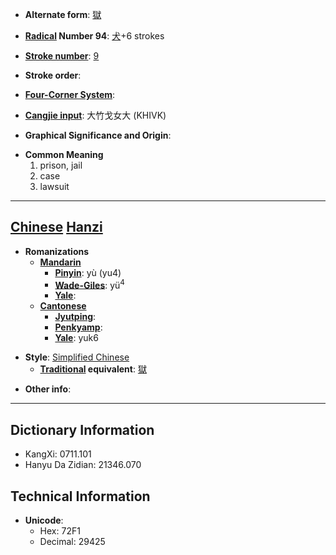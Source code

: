 * '''Alternate form''': [[獄]]

* '''[[Wiktionary:Chinese radical index| Radical]] Number 94''': [[Wiktionary:Chinese radical index 犬|犬]]+6 strokes

* '''[[Wiktionary:Chinese total strokes index|Stroke number]]''': [[Wiktionary:Chinese total strokes index 9|9]]

* '''Stroke order''': 

* '''[[Wiktionary:Chinese four corner index|Four-Corner System]]''': 

* '''[[Wiktionary:Chinese Cangjie index|Cangjie input]]''': 大竹戈女大 (KHIVK)

* '''Graphical Significance and Origin''': 

* '''Common Meaning'''
*#prison, jail
*# case
*# lawsuit


----

== [[Chinese]] [[Hanzi]] ==

* '''Romanizations'''
** '''[[Mandarin]]'''
*** '''[[Pinyin]]''': yù (yu4)
*** '''[[Wade-Giles]]''': yü<sup>4</sup>
*** '''[[Yale]]''': 
** '''[[Cantonese]]'''
*** '''[[Jyutping]]''':
*** '''[[Penkyamp]]''': 
*** '''[[Yale]]''': yuk6

* '''Style''': [[Simplified Chinese]] 
** '''[[Traditional Chinese|Traditional]] equivalent''': [[獄]]

* '''Other info''': 

----

== Dictionary Information ==

* KangXi: 0711.101
* Hanyu Da Zidian: 21346.070

== Technical Information ==

* '''Unicode''':
** Hex: 72F1
** Decimal: 29425